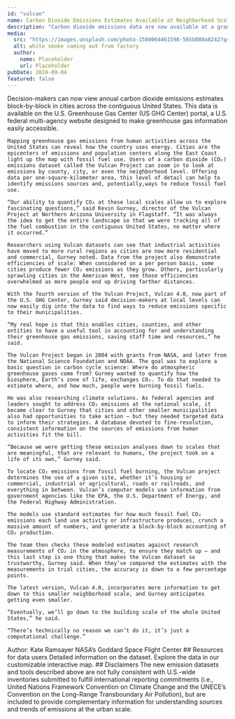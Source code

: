 ```yaml
---
id: "vulcan"
name: Carbon Dioxide Emissions Estimates Available at Neighborhood Scale
description: "Carbon dioxide emissions data are now available at a granular level, from city blocks to entire counties across the contiguous U.S. The latest dataset from the Vulcan Project, called Vulcan 4.0, helps researchers to analyze annual CO₂ emissions at fine scales and helps urban decision-makers to develop localized carbon management strategies."
media:
  src: "https://images.unsplash.com/photo-1580064461598-505b080a8242?q=80&w=2070&auto=format&fit=crop&ixlib=rb-4.0.3&ixid=M3wxMjA3fDB8MHxwaG90by1wYWdlfHx8fGVufDB8fHx8fA%3D%3D"
  alt: white smoke coming out from factory
  author:
    name: Placeholder
    url: Placeholder
pubDate: 2024-09-04
featured: false
---
```


<Block>
  <Prose>
    Decision-makers can now view annual carbon dioxide emissions estimates block-by-block in cities across the contiguous United States. This data is available on the U.S. Greenhouse Gas Center (US GHG Center) portal, a U.S. federal multi-agency website designed to make greenhouse gas information easily accessible.

    Mapping greenhouse gas emissions from human activities across the United States can reveal how the country uses energy. Cities are the epicenters of emissions and population centers along the East Coast light up the map with fossil fuel use. Users of a carbon dioxide (CO₂) emissions dataset called the Vulcan Project can zoom in to look at emissions by county, city, or even the neighborhood level. Offering data per one-square-kilometer area, this level of detail can help to identify emissions sources and, potentially,ways to reduce fossil fuel use.

    “Our ability to quantify CO₂ at these local scales allow us to explore fascinating questions,” said Kevin Gurney, director of the Vulcan Project at Northern Arizona University in Flagstaff. “It was always the idea to get the entire landscape so that we were tracking all of the fuel combustion in the contiguous United States, no matter where it occurred.”

    Researchers using Vulcan datasets can see that industrial activities have moved to more rural regions as cities are now more residential and commercial, Gurney noted. Data from the project also demonstrate efficiencies of scale: When considered on a per person basis, some cities produce fewer CO₂ emissions as they grow. Others, particularly sprawling cities in the American West, see those efficiencies overwhelmed as more people end up driving farther distances.

    With the fourth version of the Vulcan Project, Vulcan 4.0, now part of the U.S. GHG Center, Gurney said decision-makers at local levels can now easily dig into the data to find ways to reduce emissions specific to their municipalities.

    “My real hope is that this enables cities, counties, and other entities to have a useful tool in accounting for and understanding their greenhouse gas emissions, saving staff time and resources,” he said.

    The Vulcan Project began in 2004 with grants from NASA, and later from the National Science Foundation and NOAA. The goal was to explore a basic question in carbon cycle science: Where do atmospheric greenhouse gases come from? Gurney wanted to quantify how the biosphere, Earth’s zone of life, exchanges CO₂. To do that needed to estimate where, and how much, people were burning fossil fuels.

    He was also researching climate solutions. As federal agencies and leaders sought to address CO₂ emissions at the national scale, it became clear to Gurney that cities and other smaller municipalities also had opportunities to take action – but they needed targeted data to inform their strategies. A database devoted to fine-resolution, consistent information on the sources of emissions from human activities fit the bill.

    “Because we were getting these emission analyses down to scales that are meaningful, that are relevant to humans, the project took on a life of its own,” Gurney said.

    To locate CO₂ emissions from fossil fuel burning, the Vulcan project determines the use of a given site, whether it’s housing or commercial, industrial or agricultural, roads or railroads, and everything in between. Vulcan’s computer models use information from government agencies like the EPA, the U.S. Department of Energy, and the Federal Highway Administration.

    The models use standard estimates for how much fossil fuel CO₂ emissions each land use activity or infrastructure produces, crunch a massive amount of numbers, and generate a block-by-block accounting of CO₂ production.

    The team then checks these modeled estimates against research measurements of CO₂ in the atmosphere, to ensure they match up – and this last step is one thing that makes the Vulcan dataset so trustworthy, Gurney said. When they’ve compared the estimates with the measurements in trial cities, the accuracy is down to a few percentage points.

    The latest version, Vulcan 4.0, incorporates more information to get down to this smaller neighborhood scale, and Gurney anticipates getting even smaller.

    “Eventually, we’ll go down to the building scale of the whole United States,” he said.

    “There’s technically no reason we can’t do it, it’s just a computational challenge.”

  </Prose>

</Block>

<Block>
    <Prose>
    Author: Kate Ramsayer
    NASA’s Goddard Space Flight Center
    </Prose>

</Block>

<Block>
    <Prose>
    ## Resources for data users
    Detailed information on the dataset. Explore the data in our customizable interactive map.
    </Prose>

</Block>

<Block>
    <Prose>
    ## Disclaimers
    The new emission datasets and tools described above are not fully consistent with U.S.-wide inventories submitted to fulfill international reporting commitments (i.e., United Nations Framework Convention on Climate Change and the UNECE’s Convention on the Long-Range Transboundary Air Pollution), but are included to provide complementary information for understanding sources and trends of emissions at the urban scale.
    </Prose>

</Block>

